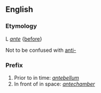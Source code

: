 ==English==

===Etymology===
L ''[[ante]]'' {[[before]]}

Not to be confused with [[anti-]]

===Prefix===
# Prior to in time: ''[[antebellum]]''
# In front of in space: ''[[antechamber]]''